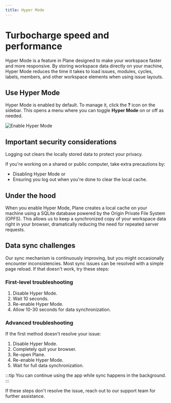 ```yaml
---
title: Hyper Mode
---
```


# Turbocharge speed and performance

Hyper Mode is a feature in Plane designed to make your workspace faster and more responsive. By storing workspace data directly on your machine, Hyper Mode reduces the time it takes to load issues, modules, cycles, labels, members, and other workspace elements when using issue layouts.

## Use Hyper Mode

Hyper Mode is enabled by default. To manage it, click the **?** icon on the sidebar. This opens a menu where you can toggle **Hyper Mode** on or off as needed.

![Enable Hyper Mode](https://media.docs.plane.so/product/enable-hyper-mode.webp#center)

## Important security considerations

Logging out clears the locally stored data to protect your privacy.

If you're working on a shared or public computer, take extra precautions by:

- Disabling Hyper Mode or
- Ensuring you log out when you're done to clear the local cache.

## Under the hood

When you enable Hyper Mode, Plane creates a local cache on your machine using a SQLite database powered by the Origin Private File System (OPFS). This allows us to keep a synchronized copy of your workspace data right in your browser, dramatically reducing the need for repeated server requests.

## Data sync challenges

Our sync mechanism is continuously improving, but you might occasionally encounter inconsistencies. Most sync issues can be resolved with a simple page reload. If that doesn't work, try these steps:

### First-level troubleshooting

1. Disable Hyper Mode.
2. Wait 10 seconds.
3. Re-enable Hyper Mode.
4. Allow 10-30 seconds for data synchronization.

### Advanced troubleshooting
If the first method doesn't resolve your issue:

1. Disable Hyper Mode.
2. Completely quit your browser.
3. Re-open Plane.
4. Re-enable Hyper Mode.
5. Wait for full data synchronization.

:::tip
You can continue using the app while sync happens in the background.
:::

If these steps don't resolve the issue, reach out to our support team for further assistance.
